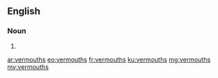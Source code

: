 ==English==

===Noun===
{{head|en|plural}}

# {{plural of|vermouth|lang=en|nocat=1}}

[[ar:vermouths]]
[[eo:vermouths]]
[[fr:vermouths]]
[[ku:vermouths]]
[[mg:vermouths]]
[[my:vermouths]]